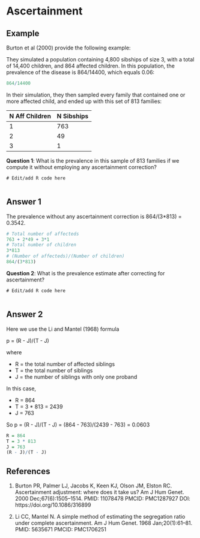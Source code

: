 # Ascertainment

## Example

Burton et al (2000) provide the following example:

They simulated a population containing 4,800 sibships of size 3, with a total of 14,400 children, and 864 affected children. In this population, the prevalence of the disease is 864/14400, which equals 0.06:

```r
864/14400
```

In their simulation, they then sampled every family that contained one or more affected child, and ended up with this set of 813 families:

N Aff Children | N Sibships 
------------- | ------------- 
1 | 763 
2 | 49 
3 | 1

**Question 1**: What is the prevalence in this sample of 813 families if we compute it without employing any ascertainment correction?

```webr-r
# Edit/add R code here
         
```

::: {.callout-tip collapse="true"}
## Answer 1

The prevalence without any ascertainment correction is 864/(3\*813) = 0.3542.

```r
# Total number of affecteds
763 + 2*49 + 3*1
# Total number of children
3*813
# (Number of affecteds)/(Number of children)
864/(3*813)
```
:::

**Question 2**: What is the prevalence estimate after correcting for ascertainment?

```webr-r
# Edit/add R code here
        
```

::: {.callout-tip collapse="true"}
## Answer 2

Here we use the Li and Mantel (1968) formula

p = (R - J)/(T - J)

where

-   R = the total number of affected siblings
-   T = the total number of siblings
-   J = the number of siblings with only one proband

In this case,

-   R = 864
-   T = 3 \* 813 = 2439
-   J = 763

So p = (R - J)/(T - J) = (864 - 763)/(2439 - 763) = 0.0603

```r
R = 864
T = 3 * 813 
J = 763
(R - J)/(T - J)
```
:::

## References

1.  Burton PR, Palmer LJ, Jacobs K, Keen KJ, Olson JM, Elston RC. Ascertainment adjustment: where does it take us? Am J Hum Genet. 2000 Dec;67(6):1505–1514. PMID: 11078478 PMCID: PMC1287927 DOI: https://doi.org/10.1086/316899

2.  Li CC, Mantel N. A simple method of estimating the segregation ratio under complete ascertainment. Am J Hum Genet. 1968 Jan;20(1):61–81. PMID: 5635671 PMCID: PMC1706251

